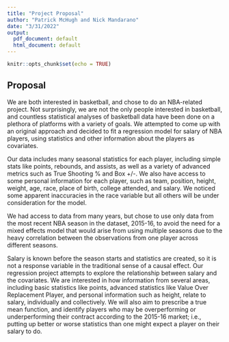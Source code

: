 ```yaml
---
title: "Project Proposal"
author: "Patrick McHugh and Nick Mandarano"
date: "3/31/2022"
output:
  pdf_document: default
  html_document: default
---
```


```r
knitr::opts_chunk$set(echo = TRUE)
```

## Proposal

We are both interested in basketball, and chose to do an NBA-related project. Not surprisingly, we are not the only people interested in basketball, and countless statistical analyses of basketball data have been done on a plethora of platforms with a variety of goals. We attempted to come up with an original approach and decided to fit a regression model for salary of NBA players, using statistics and other information about the players as covariates.

Our data includes many seasonal statistics for each player, including simple stats like points, rebounds, and assists, as well as a variety of advanced metrics such as True Shooting % and Box +/-. We also have access to some personal information for each player, such as team, position, height, weight, age, race, place of birth, college attended, and salary. We noticed some apparent inaccuracies in the race variable but all others will be under consideration for the model.

We had access to data from many years, but chose to use only data from the most recent NBA season in the dataset, 2015-16, to avoid the need for a mixed effects model that would arise from using multiple seasons due to the heavy correlation between the observations from one player across different seasons.

Salary is known before the season starts and statistics are created, so it is not a response variable in the traditional sense of a causal effect. Our regression project attempts to explore the relationship between salary and the covariates. We are interested in how information from several areas, including basic statistics like points, advanced statistics like Value Over Replacement Player, and personal information such as height, relate to salary, individually and collectively. We will also aim to prescribe a true mean function, and identify players who may be overperforming or underperforming their contract according to the 2015-16 market; i.e., putting up better or worse statistics than one might expect a player on their salary to do.

